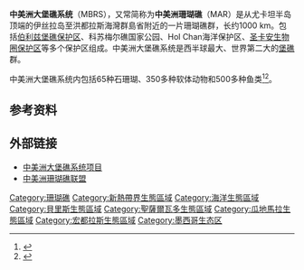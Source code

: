 '''中美洲大堡礁系统'''（MBRS），又常简称为'''中美洲珊瑚礁'''（MAR）是从尤卡坦半岛顶端的伊丝拉岛至洪都拉斯海灣群島省附近的一片珊瑚礁群，长约1000 km。包括[[伯利兹堡礁保护区|伯利兹堡礁保护区]]、科苏梅尔礁国家公园、Hol Chan海洋保护区、[[圣卡安|圣卡安]][[人與生物圈計劃|生物圈保护区]]等多个保护区组成。中美洲大堡礁系统是西半球最大、世界第二大的[[堡礁|堡礁]]群。

中美洲大堡礁系统内包括65种石珊瑚、350多种软体动物和500多种鱼类<ref name="MissionBlue">{{cite web|url=http://www.mission-blue.org/node/11170|title=Mesoamerican Reef|publisher=Missionblue|accessdate=2010-04-11|deadurl=yes|archiveurl=https://web.archive.org/web/20100412001329/http://www.mission-blue.org/node/11170|archivedate=2010-04-12}}</ref><ref name="WWF">{{cite web|url=http://www.worldwildlife.org/what/wherewework/mesoamericanreef/species.html|title=Mesoamerican Reef: Species|publisher=[[世界野生动物基金会|世界野生动物基金会]]|accessdate=2010-04-11|archive-date=2009-10-12|archive-url=https://web.archive.org/web/20091012202002/http://www.worldwildlife.org/what/wherewework/mesoamericanreef/species.html|dead-url=no}}</ref>。

==参考资料==
{{reflist}}

==外部链接==
*[http://www.mbrs.org.bz/english/en_index.htm 中美洲大堡礁系统项目]{{Wayback|url=http://www.mbrs.org.bz/english/en_index.htm |date=20051124142353 }}
*[http://www.icran.org/action-mar.html 中美洲珊瑚礁联盟]{{Wayback|url=http://www.icran.org/action-mar.html |date=20120205113141 }}

{{coord missing|Mexico}}
{{ocean-stub}}
{{authority control}}
[[Category:珊瑚礁|Category:珊瑚礁]]
[[Category:新熱帶界生態區域|Category:新熱帶界生態區域]]
[[Category:海洋生態區域|Category:海洋生態區域]]
[[Category:貝里斯生態區域|Category:貝里斯生態區域]]
[[Category:聖薩爾瓦多生態區域|Category:聖薩爾瓦多生態區域]]
[[Category:瓜地馬拉生態區域|Category:瓜地馬拉生態區域]]
[[Category:宏都拉斯生態區域|Category:宏都拉斯生態區域]]
[[Category:墨西哥生态区|Category:墨西哥生态区]]